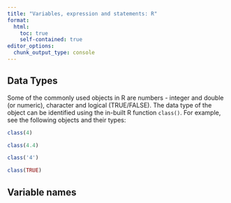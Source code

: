 ```yaml
---
title: "Variables, expression and statements: R"
format:
  html:
    toc: true
    self-contained: true
editor_options: 
  chunk_output_type: console
---
```


## Data Types

Some of the commonly used objects in R are numbers - integer and double (or numeric), character and logical (TRUE/FALSE). The data type of the object can be identified using the in-built R function `class()`. For example, see the following objects and their types:

```r
class(4)
```


```r
class(4.4)
```


```r
class('4')
```

```r
class(TRUE)
```

## Variable names

